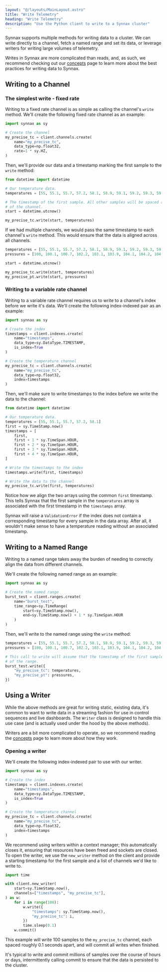 ```yaml
---
layout: "@/layouts/MainLayout.astro"
title: "Write Telemetry"
heading: "Write Telemetry"
description: "Use the Python client to write to a Synnax cluster"
---
```


Synnax supports multiple methods for writing data to a cluster. We can write directly
to a channel, fetch a named range and set its data, or leverage writers for writing large
volumes of telemetry.

Writes in Synnax are more complicated than reads, and, as such, we recommend checking out
our [concepts](/docs/concepts/write-domains) page to learn more about the best practices
for writing data to Synnax.

## Writing to a Channel

### The simplest write - fixed rate

Writing to a fixed rate channel is as simple as calling the channel's `write` method.
We'll create the following fixed rate channel as an example:

```python
import synnax as sy

# Create the channel
my_precise_tc = client.channels.create(
    name="my_precise_tc",
    data_type=np.float32,
    rate=1 * sy.HZ,
)
```

Then, we'll provide our data and a timestamp marking the first sample to the `write` 
method:

```python
from datetime import datetime

# Our temperature data. 
temperatures = [55, 55.1, 55.7, 57.2, 58.1, 58.9, 59.1, 59.2, 59.3, 59.4]

# The timestamp of the first sample. All other samples will be spaced at the rate
# of the channel.
start = datetime.utcnow()

my_precise_tc.write(start, temperatures)
```

If we had multiple channels, we would pass the same timestamp to each channel's `write`
method. This would ensure that the data is aligned across all channels.

```python
temperatures = [55, 55.1, 55.7, 57.2, 58.1, 58.9, 59.1, 59.2, 59.3, 59.4]
pressures = [100, 100.1, 100.7, 102.2, 103.1, 103.9, 104.1, 104.2, 104.3, 104.4]

start = datetime.utcnow()

my_precise_tc.write(start, temperatures)
my_precise_pt.write(start, pressures)
```

### Writing to a variable rate channel

Writing to a variable rate channel requires us to write to a channel's index before 
we write it's data. We'll create the following index-indexed pair as an example:

```python
import synnax as sy

# Create the index
timestamps = client.indexes.create(
    name="timestamps",
    data_type=sy.DataType.TIMESTAMP,
    is_index=True
)

# Create the temperature channel
my_precise_tc = client.channels.create(
    name="my_precise_tc",
    data_type=np.float32,
    index=timestamps
)
```

Then, we'll make sure to write timestamps to the index before we write the data to the
channel:

```python
from datetime import datetime

# Our temperature data.
temperatures = [55, 55.1, 55.7, 57.2, 58.1]
first = sy.TimeStamp.now()
timestamps = [
    first,
    first + 1 * sy.TimeSpan.HOUR,
    first + 2 * sy.TimeSpan.HOUR,
    first + 3 * sy.TimeSpan.HOUR,
    first + 4 * sy.TimeSpan.HOUR,
]

# Write the timestamps to the index
timestamps.write(first, timestamps)

# Write the data to the channel
my_precise_tc.write(first, temperatures)
```

Notice how we align the two arrays using the common `first` timestamp. This tells Synnax
that the first sample in the `temperatures` array is associated with the first timestamp
in the `timestamps` array.

Synnax will raise a `ValidationError` if the index does not contain a corresponding 
timestamp for every sample in the data array. After all, it wouldn't make sense to have
a temperature reading without an associated timestamp.

## Writing to a Named Range

Writing to a named range takes away the burden of needing to correctly align the data
from different channels.

We'll create the following named range as an example:

```python
import synnax as sy

# Create the named range
burst_test = client.ranges.create(
    name="burst_test",
    time_range=sy.TimeRange(
        start=sy.TimeStamp.now(),
        end=sy.TimeStamp.now() + 1 * sy.TimeSpan.HOUR
    )
)
```

Then, we'll write to the named range using the `write` method:

```python
temperatures = [55, 55.1, 55.7, 57.2, 58.1, 58.9, 59.1, 59.2, 59.3, 59.4]
pressures = [100, 100.1, 100.7, 102.2, 103.1, 103.9, 104.1, 104.2, 104.3, 104.4]

# This call to write will assume that the timestamp of the first sample is the start
# of the range.
burst_test.write({
    "my_precise_tc": temperatures,
    "my_precise_pt": pressures,
})
```

## Using a Writer

While the above methods are great for writing static, existing data, it's common to want
to write data in a streaming fashion for use in control sequences and live dashboards.
The `Writer` class is designed to handle this use case (and is actually used under the
hood by the above methods).

Writers are a bit more complicated to operate, so we recommend reading the [concepts](/concepts/write-domains#transactions) page to learn more about
how they work.

### Opening a writer

We'll create the following index-indexed pair to use with our writer.

```python
import synnax as sy

# Create the index
timestamps = client.indexes.create(
    name="timestamps",
    data_type=sy.DataType.TIMESTAMP,
    is_index=True
)

# Create the temperature channel
my_precise_tc = client.channels.create(
    name="my_precise_tc",
    data_type=np.float32,
    index=timestamps
)
```

We recommend using writers within a context manager; this automatically closes it,
ensuring that resources have been freed and sockets are closed. To open the writer,
we use the `new_writer` method on the client and provide a starting timestamp for the 
first sample and a list of channels we'd like to write to.

```python
import time

with client.new_writer(
    start=sy.TimeStamp.now(),
    channels=["timestamps", "my_precise_tc"],
) as w:
    for i in range(100):
        w.write({
            "timestamps": sy.TimeStamp.now(),
            "my_precise_tc": i,
        })
        time.sleep(0.1)
    w.commit()
```

This example will write 100 samples to the `my_precise_tc` channel, each spaced
roughly 0.1 seconds apart, and will commit all writes when finished. 

It's typical to write and commit millions of samples over the course of hours or days,
intermittently calling commit to ensure that the data is persisted to the cluster.

